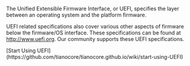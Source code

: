 <!-- [[Category:UEFI]] -->
The Unified Extensible Firmware Interface, or UEFI, specifies the layer between an operating system and the platform firmware.

UEFI related specifications also cover various other aspects of firmware below the firmware/OS interface.  These specifications can be found at http://www.uefi.org.  Our community supports these UEFI specifications.

[Start Using UEFI](https://github.com/tianocore/tianocore.github.io/wiki/start-using-UEFI)